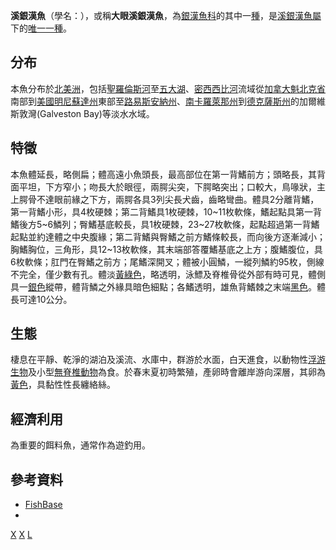 {{Speciesbox
| taxon = Labidesthes sicculus
| image = Labidesthes sicculus.jpg
| image_caption = 溪銀漢魚
| status = LC
| status_system = iucn3.1
| binomial_authority = [[Cope|Cope]], 1865
}}
'''溪銀漢魚'''（學名：{{lang|la|''Labidesthes sicculus''}}），或稱'''大眼溪銀漢魚'''，為[[銀漢魚科|銀漢魚科]]的其中一[[種|種]]，是[[溪銀漢魚屬|溪銀漢魚屬]]下的[[單種屬|唯一一種]]。

==分布==
本魚分布於[[北美洲|北美洲]]，包括[[聖羅倫斯河|聖羅倫斯河]]至[[五大湖|五大湖]]、[[密西西比河|密西西比河]]流域從[[加拿大|加拿大]][[魁北克省|魁北克省]]南部到[[美國|美國]][[明尼蘇達州|明尼蘇達州]]東部至[[路易斯安納州|路易斯安納州]]、[[南卡羅萊那州|南卡羅萊那州]]到[[德克薩斯州|德克薩斯州]]的加爾維斯敦灣(Galveston Bay)等淡水水域。
==特徵==
本魚體延長，略側扁；體高遠小魚頭長，最高部位在第一背鰭前方；頭略長，其背面平坦，下方窄小；吻長大於眼徑，兩腭尖突，下腭略突出；口較大，鳥喙狀，主上腭骨不達眼前緣之下方，兩腭各具3列尖長犬齒，齒略彎曲。體具2分離背鰭，第一背鰭小形，具4枚硬棘；第二背鰭具1枚硬棘，10~11枚軟條，鰭起點具第一背鰭後方5~6鱗列；臀鰭基底較長，具1枚硬棘，23~27枚軟條，起點超過第一背鰭起點並約達體之中央腹緣；第二背鰭與臀鰭之前方鰭條較長，而向後方逐漸減小；胸鰭胸位，三角形，具12~13枚軟條，其末端部答覆鰭基底之上方；腹鰭腹位，具6枚軟條；肛門在臀鰭之前方；尾鰭深開叉；體被小圓鱗，一縱列鱗約95枚，側線不完全，僅少數有孔。體淡[[黃綠色|黃綠色]]，略透明，泳鰾及脊椎骨從外部有時可見，體側具一[[銀色|銀色]]縱帶，體背鱗之外緣具暗色細點；各鰭透明，雄魚背鰭棘之末端[[黑色|黑色]]。體長可達10公分。

==生態==
棲息在平靜、乾淨的湖泊及溪流、水庫中，群游於水面，白天進食，以動物性[[浮游生物|浮游生物]]及小型[[無脊椎動物|無脊椎動物]]為食。於春末夏初時繁殖，產卵時會離岸游向深層，其卵為[[黃色|黃色]]，具黏性性長纏絡絲。

==經濟利用==
為重要的餌料魚，通常作為遊釣用。

==參考資料==
*[https://web.archive.org/web/20071214051835/http://fishbase.sinica.edu.tw/search.php?lang=Chinese FishBase]
*{{FishBase_species|genus=Labidesthes|species=sicculus|year=2016|month=3}}
{{Taxonbar|from=Q143344}}

[[Category:溪銀漢魚屬|X]]
[[Category:單種屬魚類|X]]
[[Category:1865年描述的鱼类|L]]